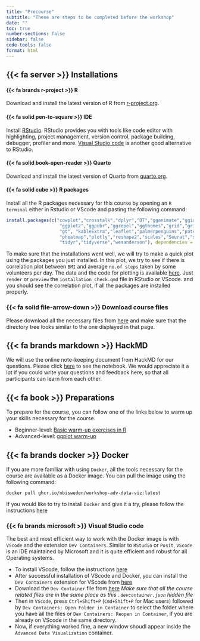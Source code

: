 ```yaml
---
title: "Precourse"
subtitle: "These are steps to be completed before the workshop"
date: ""
toc: true
number-sections: false
sidebar: false
code-tools: false
format: html
---
```


## {{< fa server >}} Installations

#### {{< fa brands r-project >}} R

 Download and install the latest version of R from [r-project.org](https://cloud.r-project.org/).

#### {{< fa solid pen-to-square >}} IDE

Install [RStudio](https://posit.co/download/rstudio-desktop/). RStudio provides you with tools like code editor with highlighting, project management, version control, package building, debugger, profiler and more. [Visual Studio code](https://code.visualstudio.com/docs/setup/setup-overview) is another good alternative to RStudio.

#### {{< fa solid book-open-reader >}} Quarto

 Download and install the latest version of Quarto from [quarto.org](https://quarto.org/docs/get-started/).

#### {{< fa solid cube >}} R packages

Install all the R packages necessary for this course by opening an `R terminal` either in Rstudio or VScode and pasting the following command:

```r

install.packages(c("cowplot","crosstalk","dplyr","DT","gganimate","ggiraph",
                    "ggplot2","ggpubr","ggrepel","ggthemes","grid","gridExtra",
                    "gt", "kableExtra","leaflet","palmerpenguins","patchwork",
                    "pheatmap","plotly","reshape2","scales","Seurat","shiny",
                    "tidyr","tidyverse","wesanderson"), dependencies = TRUE)

```

::: {.callout-tip}
To make sure that the installations went well, we will try to make a quick plot using the packages you just installed. In this plot, we try to see if there is correlation plot between `BMI` and average `no.of steps` taken by some volunteers per day. The data and the code for plotting is available [here](https://github.com/NBISweden/workshop-data-visualization-r/raw/main/data/Installation_check/packages_check.zip). Just `render` or `preview` the `installation_check.qmd` file in RStudio or VScode. and you should see the correlation plot, if all the packages are installed properly. 
:::

:::{.callout-caution icon="false"}
### {{< fa solid file-arrow-down >}} Download course files

Please download all the necessary files from [here](topics/lab_download.html) and make sure that the directory tree looks similar to the one displayed in that page.

:::

## {{< fa brands markdown >}} HackMD

We will use the online note-keeping document from HackMD for our questions. Please click [here](https://hackmd.io/@g4wu57tQRzSqYwnAPalt0Q/HJbAkaTXq) to see the notebook. We would appreciate it a lot if you could write your questions and feedback here, so that all participants can learn from each other.

## {{< fa book >}} Preparations

To prepare for the course, you can follow one of the links below to warm up your skills necessary for the course.

::: {.callout-tip}
 - Beginner-level: [Basic warm-up exercises in R](https://immuntech.github.io/Bioinformatics_Workshop_ImmTech/Data/2019-10-15/R_exercise_Lokesh.html)
 - Advanced-level: [ggplot warm-up](https://nbisweden.github.io/workshop-data-visualization-r/2210/home_content.html#4_Main_lab)
:::

:::{.callout-tip icon="false" collapse="true"}
## {{< fa brands docker >}} Docker

If you are more familiar with using `Docker`, all the tools necessary for the course are available as a Docker image. You can pull the image using the following command:

```
docker pull ghcr.io/nbisweden/workshop-adv-data-viz:latest
```

If you would like to try to install `Docker` and give it a try, please follow the instructions [here](other/docker.html)

### {{< fa brands microsoft >}} Visual Studio code

The best and most efficient way to work with the Docker image is with `VScode` and the extension `Dev Containers`. Similar to `RStudio` or `Posit`, `VScode` is an IDE maintained by Microsoft and it is quite efficient and robust for all Operating systems. 

 - To install VScode, follow the instructions [here](https://code.visualstudio.com/docs/setup/setup-overview)
 - After successful installation of VScode and Docker, you can install the `Dev Containers` extension for VScode from [here](https://marketplace.visualstudio.com/items?itemName=ms-vscode-remote.remote-containers)
 - Download the `Dev Container` file from [here](https://github.com/NBISweden/workshop-data-visualization-r/raw/main/dev-container-file/.devcontainer.json) *Make sure that all the course related files are in the same place as this `.devcontainer.json` hidden file*
 - Then in `VScode`, press `Ctrl+Shift+P` (`Cmd+Shift+P` for Mac users) followed by  `Dev Containers: Open Folder in Container` to select the folder where you have all the files or `Dev Containers: Reopen in Container`, if you are already on VScode in the same directory.
 - Now, if everything worked fine, a new window shoudl appear inside the `Advanced Data Visualization` container.

:::